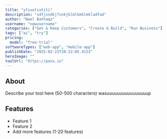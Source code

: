 ```yaml
---
title: "ytiuutiutiti"
description: "sdfjsndkjfsnkjklmlkmklmkladfad"
author: "Wael Bathaqz"
username: "newusername"
categories: ["Get & Keep Customers", "Create & Build", "Run Business"]
tags: ["ai", "try"]
pricing:
  model: "free-trial"
softwareTypes: ["web-app", "mobile-app"]
publishDate: "2025-02-22T20:22:05.415Z"
heroImage: ""
toolUrl: "https://panx.io"
---
```

## About
Describe your tool here (50-500 characters) wasuuuuuuuuuuuuuuuup

## Features
- Feature 1
- Feature 2
- Add more features (1-20 features)